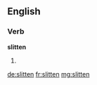 ==English==

===Verb===
'''slitten'''

# {{past participle of|slit}}

[[de:slitten]]
[[fr:slitten]]
[[mg:slitten]]